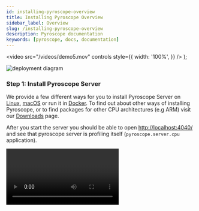 ```yaml
---
id: installing-pyroscope-overview
title: Installing Pyroscope Overview
sidebar_label: Overview
slug: /installing-pyroscope-overview
description: Pyroscope documentation
keywords: [pyroscope, docs, documentation]
---
```




  <video
    src="/videos/demo5.mov"
    controls
    style={{
      width: '100%',
    }}
  />
);

![deployment diagram](/img/deployment.svg)

### Step 1: Install Pyroscope Server

We provide a few different ways for you to install Pyroscope Server on [Linux](server-install-linux.mdx), [macOS](server-install-macos.mdx) or run it in <FontAwesomeIcon color="#0db7ed" icon={faDocker}/> [Docker](docker-guide.mdx). To find out about other ways of installing Pyroscope, or to find packages for other CPU architectures (e.g ARM) visit our [Downloads](/downloads) page.

After you start the server you should be able to open [http://localhost:4040/](http://localhost:4040/) and see that pyroscope server is profiling itself (`pyroscope.server.cpu` application).

<Video />

### Step 2: Start profiling your application using Pyroscope Agent

Now that you have **Pyroscope Server** running you can start continuously profiling your own applications.
[**Pyroscope Agent**](agent-overview.mdx) can be run on [Linux](agent-install-linux.mdx), [macOS](agent-install-macos.mdx), [Windows](agent-install-windows.mdx)
and in <FontAwesomeIcon color="#0db7ed" icon={faDocker}/> Docker, and supports the following integrations:

- [Go](integration-golang.mdx)
- [Python](integration-python.mdx)
- [eBPF](integration-ebpf.mdx)
- [Java](integration-java.mdx)
- [Ruby](integration-ruby.mdx)
- [Rust](integration-rust.mdx)
- [PHP](integration-php.mdx)
- [.NET](integration-dotnet.mdx)
- [NodeJS](integration-nodejs.mdx)
- [AWS Lambda](aws-lambda.mdx)

We'll be adding more platforms soon, if you want us to prioritize one particular platform, create an issue at
[Github](https://github.com/pyroscope-io/pyroscope/issues) or reach out to us in our
[<img className="navbar-icon" src="/img/navbar/slack.svg"/>slack group](https://pyroscope.io/slack/).

### Next steps

The following topics may be of interest to you:

- [Server Authentication](auth-google.mdx)
- [Supported Integrations](supported-integrations.mdx)
- [Pyroscope Server](server-overview.mdx)
- [Pyroscope Agent](agent-overview.mdx)

For a list of the minimum hardware and software requirements, refer to [Deployment Guide](deployment.mdx).
